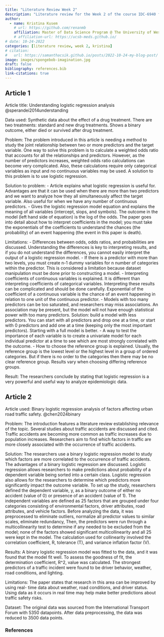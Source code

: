 ```yaml
---
title: "Literature Review Week 2"
description: "Literature review for the Week 2 of the course IDC-6940 for Fall 2025"
author:
  - name: Kristina Kusem
    # url: https://github.com/renanmb
    affiliation: Master of Data Science Program @ The University of West Florida (UWF)
    # affiliation-url: https://ucsb-meds.github.io/
# date: 10-24-2022
categories: [literature review, week 2, kristina]
# citation:
#   url: https://samanthacsik.github.io/posts/2022-10-24-my-blog-post/
image: images/spongebob-imagination.jpg
draft: false
bibliography: references.bib
link-citations: true
---
```


## Article 1

Article title: Understanding logistic regression analysis @sperandei2014understanding

Data used:
Synthetic data about the effect of a drug treatment. There are two treatments: standard and new drug treatments. Shows a binary outcome, either died or survived after drug treatment. 

Problem: 
The problem introduced in this article is needing a method to study the joint relationship between two or more predictors and the target variable. One way to solve this problem is to calculate a weighted odds ratio that accounts for all the relationships and predictors. However, as the number of predictors increases, weighted odds ratio calculations can become very complicated. Also, these calculations require only categorical variables as input and no continuous variables may be used. A solution to this problem is to use logistic regression. 

Solution to problem:
- Article explains what logistic regression is useful for. Advantages are that it can be used when there are more than two predictors and we want to analyze how they all simultaneously affect the target variable. Also useful for when we have any number of continuous predictors.
- Gives the logistic regression model equation and explains the meaning of all variables (intercept, slops, and symbols). The outcome in the model (left hand side of equation) is the log of the odds. The paper goes into detail about how to interpret coefficients in the model; you must take the exponentials of the coefficients to understand the chances (the probability) of an event happening (the event in this paper is death).

Limitations:
- Differences between odds, odds ratios, and probabilities are discussed. Understanding the differences is key to interpreting results, and if you do not understand the differences, you cannot easily interpret the output of a logistic regression model.
- If there is a predictor with more than two levels, you must create n-1 dummy variables for n number of categories within the predictor. This is considered a limitation because dataset manipulation must be done prior to constructing a model. 
- Interpreting coefficients of continuous variables is explained. It is different than interpreting coefficients of categorical variables. Interpreting these results can be complicated and should be done carefully. Exponential of the coefficient of a continuous variable is the chance of an event happening in relation to one unit of the continuous predictor.
- Models with too many predictors can be too saturated, and researchers may miss associations. An association may be present, but the model will not have enough statistical power with too many predictors. Solution: build a model with less predictors. You can start with all predictors and drop one at a time, or start with 0 predictors and add one at a time (keeping only the most important predictors). Starting with a full model is better.
- A way to test the importance of each variable is to create a univariate model for each individual predictor at a time to see which are most strongly correlated with the outcome.
- How to choose the reference group is explained. Usually, the reference group is the lowest level or the highest level in a group of ordered categories. But if there is no order to the categories then there may be no clear reference group. Results vary when choosing differing reference groups.

Result:
The researchers conclude by stating that logistic regression is a very powerful and useful way to analyze epidemiologic data. 

## Article 2

Article used: Binary logistic regression analysis of factors affecting urban road traffic safety. @chen2024binary

Problem:
The introduction features a literature review establishing relevance of the topic. Several studies about traffic accidents are discussed and cited. Traffic accidents are becoming more common as traffic increases due to population increases. Researchers aim to find which factors in traffic are more closely associated with the occurrence of traffic accidents. 

Solution:
The researchers use a binary logistic regression model to study which factors are more correlated to the occurrence of traffic accidents. The advantages of a binary logistic regression are discussed. Logistic regression allows researchers to make predictions about probability of a dependent variable being sorted into a certain class. Logistic regression also allows for the researchers to determine which predictors more significantly impact the outcome variable. 
To set up the study, researchers defined the dependent variable, y, as a binary outcome of either no accident (value of 0) or presence of an accident (value of 1). The independent variables are defined as 25 factors that are grouped under four categories consisting of environmental factors, driver attributes, road attributes, and vehicle factors. Before analyzing the data, it was preprocessed to eliminate outliers, normalize all predictor values to similar scales, eliminate redundancy, Then, the predictors were run through a multicollinearity test to determine if any needed to be excluded from the model; none of the factors showed significant multicollinearity and all 25 were kept in the model. The calculation used for collinearity involved the correlation coefficient, R, tolerance (T), and variance inflation factor (V).

Results:
A binary logistic regression model was fitted to the data, and it was found that the model fit well. To assess the goodness of fit, the determination coefficient, R^2, value was calculated. 
The strongest predictors of a traffic incident were found to be driver behavior, weather, road conditions, and lighting. 

Limitations:
The paper states that research in this area can be improved by using real- time data about weather, road conditions, and driver status. Using data as it occurs in real time may help make better predictions about traffic safety risks.

Dataset:
The original data was sourced from the International Transport Forum with 5350 datapoints. After data preprocessing, the data was reduced to 3500 data points. 

### References

::: {#refs}
:::
